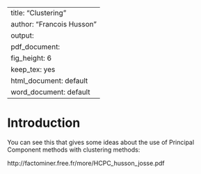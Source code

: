 <!--
%\VignetteEngine{knitr::knitr}
%\VignetteIndexEntry{clustering}
-->

---
title: "Clustering"
author: "Francois Husson"
output:
  pdf_document:
    fig_height: 6
    keep_tex: yes
  html_document: default
  word_document: default
---


# Introduction

You can see this that gives some ideas about the use of Principal Component methods 
with clustering methods:

http://factominer.free.fr/more/HCPC_husson_josse.pdf
